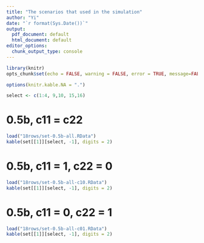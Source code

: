 ```yaml
---
title: "The scenarios that used in the simulation"
author: "Yi"
date: "`r format(Sys.Date())`"
output:
  pdf_document: default
  html_document: default
editor_options:
  chunk_output_type: console
---
```


```r
library(knitr)
opts_chunk$set(echo = FALSE, warning = FALSE, error = TRUE, message=FALSE, comment="")

options(knitr.kable.NA = ".")

select <- c(1:4, 9,10, 15,16)
```

# 0.5b, c11 = c22

```r
load("18rows/set-0.5b-all.RData")
kable(set[[1]][select, -1], digits = 2)
```


# 0.5b, c11 = 1, c22 = 0

```r
load("18rows/set-0.5b-all-c10.RData")
kable(set[[1]][select, -1], digits = 2)
```

# 0.5b, c11 = 0, c22 = 1

```r
load("18rows/set-0.5b-all-c01.RData")
kable(set[[1]][select, -1], digits = 2)
```